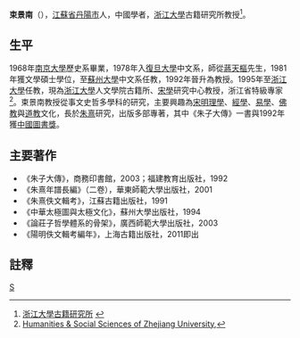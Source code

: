 '''束景南'''（{{bd|1945年||||catIdx=Shu束}}），[[江蘇省|江蘇省]][[丹陽市|丹陽市]]人，中國學者，[[浙江大學|浙江大學]]古籍研究所教授<ref>[http://www.ch.zju.edu.cn/rwxy/gjs/szqk/shi4.htm 浙江大學古籍研究所] {{webarchive|url=https://web.archive.org/web/20141129224232/http://www.ch.zju.edu.cn/rwxy/gjs/szqk/shi4.htm |date=2014-11-29 }}</ref>。

==生平==
1968年[[南京大學|南京大學]]歷史系畢業，1978年入[[復旦大學|復旦大學]]中文系，師從[[蔣天樞|蔣天樞]]先生，1981年獲文學碩士學位，至[[蘇州大學|蘇州大學]]中文系任教，1992年晉升為教授。1995年至[[浙江大學|浙江大學]]任教，現為[[浙江大學|浙江大學]]人文學院古籍所、[[宋學|宋學]]研究中心教授，浙江省特級專家<ref>[http://rwsk.zju.edu.cn/english/read.asp?id=1266 Humanities & Social Sciences of Zhejiang University,]{{dead link|date=2018年3月 |bot=InternetArchiveBot |fix-attempted=yes }}</ref>。束景南教授從事文史哲多學科的研究，主要興趣為[[宋明理學|宋明理學]]、[[經學|經學]]、[[易學|易學]]、[[佛教|佛教]]與[[道教|道教]]文化，長於[[朱熹|朱熹]]研究，出版多部專著，其中《朱子大傳》一書與1992年獲[[中國圖書獎|中國圖書獎]]。

==主要著作==
*《朱子大傳》，商務印書館，2003；福建教育出版社，1992
*《朱熹年譜長編》（二卷），華東師範大學出版社，2001
*《朱熹佚文輯考》，江蘇古籍出版社，1991
*《中華太極圖與太極文化》，蘇州大學出版社，1994
*《論莊子哲學體系的骨架》，廣西師範大學出版社，2003
*《陽明佚文輯考編年》，上海古籍出版社，2011即出

==註釋==
<div class="references-small">
<references />
</div>

[[Category:中國歷史學家|S]]